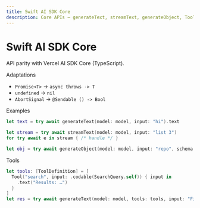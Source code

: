 ```yaml
---
title: Swift AI SDK Core
description: Core APIs – generateText, streamText, generateObject, Tools.
---
```


# Swift AI SDK Core

API parity with Vercel AI SDK Core (TypeScript).

Adaptations
- `Promise<T>` → `async throws -> T`
- `undefined` → `nil`
- `AbortSignal` → `@Sendable () -> Bool`

Examples

```swift
let text = try await generateText(model: model, input: "hi").text

let stream = try await streamText(model: model, input: "list 3")
for try await e in stream { /* handle */ }

let obj = try await generateObject(model: model, input: "repo", schema: schema)
```

Tools

```swift
let tools: [ToolDefinition] = [
  Tool("search", input: .codable(SearchQuery.self)) { input in
    .text("Results: …")
  }
]
let res = try await generateText(model: model, tools: tools, input: "Find 2 facts…")
```

